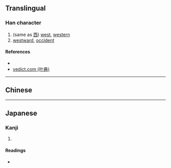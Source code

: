 {{character info/new}}
==Translingual==

===Han character===
{{Han char|rn=25|rad=卜|as=06|sn=8|four=|canj=YWKK}}

# (same as [[西]]) [[west]], [[western]]
# [[westward]], [[occident]]

====References====
* {{Han ref|kx=0158.110|dkj=02796|hdz=10094.100|uh=5365|ud=21349}}
* [http://yedict.com/htm/53/5365.htm yedict.com (叶典)]

----

==Chinese==
{{zh-see|西|v}}

----

==Japanese==

===Kanji===
{{ja-kanji|grade=|rs=卜06}}

# {{defn|lang=ja|sort=卜06}}

====Readings====
* {{ja-readings|on=[[せい]] (sei)|kun=}}